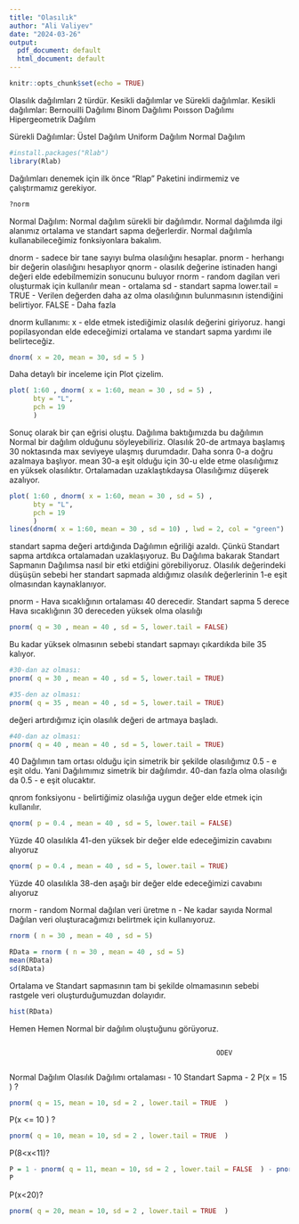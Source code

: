 ---
title: "Olasılık"
author: "Ali Valiyev"
date: "2024-03-26"
output:
  pdf_document: default
  html_document: default
---

```{r setup, include=FALSE}
knitr::opts_chunk$set(echo = TRUE)
```

Olasılık dağılımları 2 türdür. Kesikli dağılımlar ve Sürekli dağılımlar. 
Kesikli dağılımlar:
Bernouilli Dağılımı 
Binom Dağılımı
Poısson Dağılımı
Hipergeometrik Dağılım

Sürekli Dağılımlar:
Üstel Dağılım
Uniform Dağılım
Normal Dağılım

```{r}
#install.packages("Rlab")
library(Rlab)
```
Dağılımları denemek için ilk önce "Rlap" Paketini indirmemiz ve çalıştırmamız gerekiyor. 

```{r}
?norm
```

Normal Dağılım:
 Normal dağılım sürekli bir dağılımdır.
 Normal dağılımda ilgi alanımız ortalama ve standart sapma değerlerdir.
 Normal dağılımla kullanabileceğimiz fonksiyonlara bakalım.

dnorm - sadece bir tane sayıyı bulma olasılığını hesaplar.
pnorm - herhangı bir değerin olasılığını hesaplıyor
qnorm - olasılık değerine istinaden hangi değeri elde edebilmemizin sonucunu buluyor
rnorm - random dagilan veri oluşturmak için kullanılır
mean - ortalama
sd - standart sapma
lower.tail = TRUE - Verilen değerden daha az olma olasılığının bulunmasının istendiğini belirtiyor. FALSE - Daha fazla

dnorm kullanımı:
x -  elde etmek istediğimiz olasılık değerini giriyoruz.
hangi popilasyondan elde edeceğimizi ortalama ve standart sapma yardımı ile belirteceğiz.
```{r}
dnorm( x = 20, mean = 30, sd = 5 )
```

Daha detaylı bir inceleme için Plot çizelim.
```{r}
plot( 1:60 , dnorm( x = 1:60, mean = 30 , sd = 5) ,
      bty = "L",
      pch = 19
      )
```
Sonuç olarak bir çan eğrisi oluştu. Dağılıma baktığımızda bu dağılımın Normal bir dağılım olduğunu söyleyebiliriz. Olasılık 20-de artmaya başlamış 30 noktasında max seviyeye ulaşmış durumdadır. Daha sonra 0-a doğru azalmaya başlıyor.
mean 30-a eşit olduğu için 30-u elde etme olasılığımız en yüksek olasılıktır. Ortalamadan uzaklaştıkdaysa Olasılığımız düşerek azalıyor.

```{r}
plot( 1:60 , dnorm( x = 1:60, mean = 30 , sd = 5) ,
      bty = "L",
      pch = 19
      ) 
lines(dnorm( x = 1:60, mean = 30 , sd = 10) , lwd = 2, col = "green")
```
standart sapma değeri artdığında Dağılımın eğriliği azaldı. Çünkü Standart sapma artdıkca ortalamadan uzaklaşıyoruz. Bu Dağılıma bakarak Standart Sapmanın Dağılımsa nasıl bir etki etdiğini görebiliyoruz. Olasılık değerindeki düşüşün sebebi her standart sapmada aldığımız olasılık değerlerinin 1-e eşit olmasından kaynaklanıyor.

pnorm - Hava sıcaklığının ortalaması 40 derecedir. Standart sapma 5 derece
Hava sıcaklığının 30 dereceden yüksek olma olasılığı
```{r}
pnorm( q = 30 , mean = 40 , sd = 5, lower.tail = FALSE)
```
Bu kadar yüksek olmasının sebebi standart sapmayı çıkardıkda bile 35 kalıyor. 

```{r}
#30-dan az olması:
pnorm( q = 30 , mean = 40 , sd = 5, lower.tail = TRUE)
```
```{r}
#35-den az olması:
pnorm( q = 35 , mean = 40 , sd = 5, lower.tail = TRUE)
```
değeri artırdığımız için olasılık değeri de artmaya başladı.

```{r}
#40-dan az olması:
pnorm( q = 40 , mean = 40 , sd = 5, lower.tail = TRUE)
```
40 Dağılımın tam ortası olduğu için simetrik bir şekilde olasılığımız 0.5 - e eşit oldu. Yani Dağılımımız simetrik bir dağılımdır. 40-dan fazla olma olasılığı da 0.5 - e eşit olucaktır.

qnrom fonksiyonu - belirtiğimiz olasılığa uygun değer elde etmek için kullanılır.
```{r}
qnorm( p = 0.4 , mean = 40 , sd = 5, lower.tail = FALSE)
```
Yüzde 40 olasılıkla 41-den yüksek bir değer elde edeceğimizin cavabını alıyoruz
```{r}
qnorm( p = 0.4 , mean = 40 , sd = 5, lower.tail = TRUE)
```
Yüzde 40 olasılıkla 38-den aşağı bir değer elde edeceğimizi cavabını alıyoruz

rnorm - random Normal dağılan veri üretme
n - Ne kadar sayıda Normal Dağılan veri oluşturacağımızı belirtmek için kullanıyoruz.
```{r}
rnorm ( n = 30 , mean = 40 , sd = 5)
```
```{r}
RData = rnorm ( n = 30 , mean = 40 , sd = 5)
mean(RData)
sd(RData)
```
Ortalama ve Standart sapmasının tam bi şekilde olmamasının sebebi rastgele veri oluşturduğumuzdan dolayıdır.
```{r}
hist(RData)
```
Hemen Hemen Normal bir dağılım oluştuğunu görüyoruz.

```{r}
```
                                                        ÖDEV
                                                        
Normal Dağılım
Olasılık Dağılımı ortalaması - 10
Standart Sapma - 2
P(x = 15 ) ?
```{r}
pnorm( q = 15, mean = 10, sd = 2 , lower.tail = TRUE  )
```
P(x <= 10 ) ?
```{r}
pnorm( q = 10, mean = 10, sd = 2 , lower.tail = TRUE  )
```
P(8<x<11)?
```{r}
P = 1 - pnorm( q = 11, mean = 10, sd = 2 , lower.tail = FALSE  ) - pnorm( q = 8, mean = 10, sd = 2 , lower.tail = TRUE  )
P
```

P(x<20)?
```{r}
pnorm( q = 20, mean = 10, sd = 2 , lower.tail = TRUE  )
```
